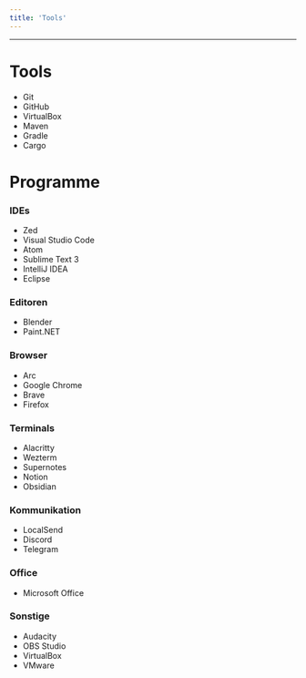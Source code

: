 ```yaml
---
title: 'Tools'
---
```

---

# Tools

- Git
- GitHub
- VirtualBox
- Maven
- Gradle
- Cargo

# Programme

### IDEs
- Zed
- Visual Studio Code
- Atom
- Sublime Text 3
- IntelliJ IDEA
- Eclipse

### Editoren
- Blender
- Paint.NET

### Browser
- Arc
- Google Chrome
- Brave
- Firefox

### Terminals
- Alacritty
- Wezterm
- Supernotes
- Notion
- Obsidian

### Kommunikation
- LocalSend
- Discord
- Telegram

### Office
- Microsoft Office

### Sonstige
- Audacity
- OBS Studio
- VirtualBox
- VMware
